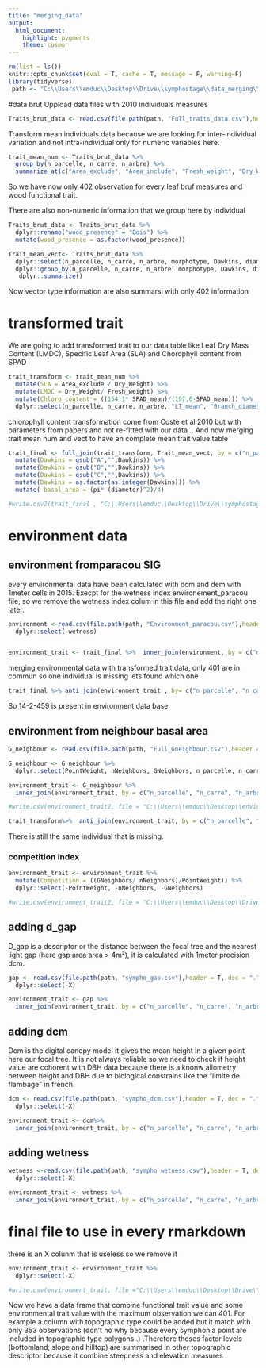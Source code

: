```yaml
---
title: "merging_data"
output: 
  html_document: 
    highlight: pygments
    theme: cosmo
---
```

```r
rm(list = ls())
knitr::opts_chunk$set(eval = T, cache = T, message = F, warning=F)
library(tidyverse)
 path <- "C:\\Users\\emduc\\Desktop\\Drive\\symphostage\\data_merging\\"
```



#data brut
Uppload data files with 2010 individuals measures 

```r
Traits_brut_data <- read.csv(file.path(path, "Full_traits_data.csv"),header = T, dec = ",", sep=";")
```

Transform mean individuals data because we are looking for inter-individual variation and not intra-individual only for numeric variables here.

```r
trait_mean_num <- Traits_brut_data %>% 
  group_by(n_parcelle, n_carre, n_arbre) %>% 
  summarize_at(c("Area_exclude", "Area_include", "Fresh_weight", "Dry_Weight", "SPAD_mean", "LT_mean", "Branch_diameter", "Bark_thickness", "Bark_infra_density", "Wood_infra_density" ), mean, na.rm = T)
```
So we have now only 402 observation for every leaf bruf measures and wood functional trait.

There are also non-numeric information that we group here by individual 

```r
Traits_brut_data <- Traits_brut_data %>% 
  dplyr::rename("wood_presence" = "Bois") %>% 
  mutate(wood_presence = as.factor(wood_presence))

Trait_mean_vect<- Traits_brut_data %>% 
  dplyr::select(n_parcelle, n_carre, n_arbre, morphotype, Dawkins, diameter, Xutm, Yutm, wood_presence, morphotype_field) %>% 
  dplyr::group_by(n_parcelle, n_carre, n_arbre, morphotype, Dawkins, diameter, wood_presence,Xutm, Yutm, morphotype_field) %>%
   dplyr::summarize()
```
 Now vector type information are also summarsi with only 402 information 


# transformed trait 

We are going to add transformed trait to our data table like Leaf Dry Mass Content (LMDC), Specific Leaf Area (SLA) and Chorophyll content from SPAD

```r
trait_transform <- trait_mean_num %>% 
  mutate(SLA = Area_exclude / Dry_Weight) %>% 
  mutate(LMDC = Dry_Weight/ Fresh_weight) %>% 
  mutate(Chloro_content = ((154.1* SPAD_mean)/(197.6-SPAD_mean))) %>% 
  dplyr::select(n_parcelle, n_carre, n_arbre, "LT_mean", "Branch_diameter", "Bark_thickness", "Bark_infra_density", "Wood_infra_density", LMDC, SLA, Chloro_content, Area_exclude)
```


chlorophyll content transformation come from Coste et al 2010 but with parameters from papers and not re-fitted with our data .. 
And now merging trait mean num and vect to have an complete mean trait value table 

```r
trait_final <- full_join(trait_transform, Trait_mean_vect, by = c("n_parcelle", "n_carre", "n_arbre") ) %>%
  mutate(Dawkins = gsub("A","",Dawkins)) %>% 
  mutate(Dawkins = gsub("B","",Dawkins)) %>% 
  mutate(Dawkins = gsub("C","",Dawkins)) %>% 
  mutate(Dawkins = as.factor(as.integer(Dawkins))) %>% 
  mutate( basal_area = (pi* (diameter)^2)/4)

#write.csv2(trait_final , "C:\\Users\\emduc\\Desktop\\Drive\\symphostage\\Full_traits_transform.csv")

```

# environment data
## environment fromparacou SIG 

every environmental data have been calculated with dcm and dem with 1meter cells in 2015. Execpt for the wetness index environement_paracou file, so we remove the wetness index colum in this file and add the right one later. 

```r
environment <-read.csv(file.path(path, "Environment_paracou.csv"),header = T, dec = ".", sep=",") %>% 
  dplyr::select(-wetness)


environment_trait <- trait_final %>%  inner_join(environment, by = c("n_parcelle", "n_carre", "n_arbre"))


```


merging environmental data with transformed trait data, only 401 are in commun so one individual is missing lets found which one 

```r
trait_final %>% anti_join(environment_trait , by= c("n_parcelle", "n_carre", "n_arbre"))

```

So 14-2-459 is present in environment data base 

## environment from neighbour basal area 

```r
G_neighbour <- read.csv(file.path(path, "Full_Gneighbour.csv"),header = T, dec = ".", sep=",")

G_neighbour <- G_neighbour %>% 
  dplyr::select(PointWeight, nNeighbors, GNeighbors, n_parcelle, n_carre, n_arbre )

environment_trait <- G_neighbour %>% 
  inner_join(environment_trait, by = c("n_parcelle", "n_carre", "n_arbre"))

#write.csv(environment_trait2, file = "C:\\Users\\emduc\\Desktop\\environment_trait2.csv" )

trait_transform%>%  anti_join(environment_trait, by = c("n_parcelle", "n_carre", "n_arbre"))

```

There is still the same individual that is missing.

### competition index 

```r
environment_trait <- environment_trait %>% 
  mutate(Competition = ((GNeighbors/ nNeighbors)/PointWeight)) %>% 
  dplyr::select(-PointWeight, -nNeighbors, -GNeighbors)

#write.csv(environment_trait2, file = "C:\\Users\\emduc\\Desktop\\Drive\\symphostage\\environment_trait2.csv" )
```

## adding d_gap 

D_gap is a descriptor or the distance between the focal tree and the nearest light gap (here gap area area > 4m²), it is calculated with 1meter precision dcm.

```r
gap <- read.csv(file.path(path, "sympho_gap.csv"),header = T, dec = ".", sep=",")%>% 
  dplyr::select(-X)

environment_trait <- gap %>% 
  inner_join(environment_trait, by = c("n_parcelle", "n_carre", "n_arbre"))


```

## adding dcm 

Dcm is the digital canopy model it gives the mean height in a given point here our focal tree. It is not always reliable so we need to check if height value are cohorent with DBH data because there is a knonw allometry between height and DBH due to biological constrains like the "limite de flambage" in french. 

```r
dcm <- read.csv(file.path(path, "sympho_dcm.csv"),header = T, dec = ".", sep=",")%>% 
  dplyr::select(-X)

environment_trait <- dcm%>% 
  inner_join(environment_trait, by = c("n_parcelle", "n_carre", "n_arbre"))

```



## adding wetness

```r
wetness <-read.csv(file.path(path, "sympho_wetness.csv"),header = T, dec = ".", sep=",") %>% 
  dplyr::select(-X)

environment_trait <- wetness %>% 
  inner_join(environment_trait, by = c("n_parcelle", "n_carre", "n_arbre"))
```


# final file to use in every rmarkdown 

there is an X colunm that is useless so we remove it 

```r
environment_trait <- environment_trait %>%
  dplyr::select(-X)

#write.csv(environment_trait, file ="C:\\Users\\emduc\\Desktop\\Drive\\symphostage\\environment_trait.csv" )
```

Now we have a data frame that combine functional trait value and some environmental trait value with the maximum observation we can 401. For example a column with topographic type could be added but it match with only 353 observations (don't no why because every symphonia point are included in topographic type polygons..) .Therefore thoses factor levels (bottomland; slope and hilltop) are  summarised in other topographic descriptor because it combine steepness and elevation measures .
